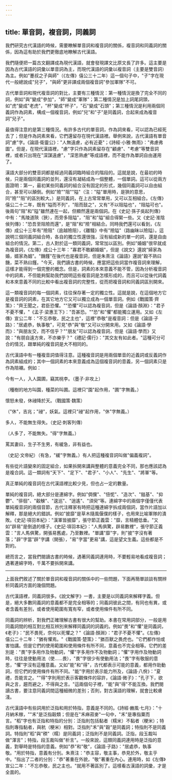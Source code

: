 ```yaml
---
---
---
```

title: 單音詞，複音詞，同義詞
---



我們研究古代漢語的時候，需要瞭解單音詞和複音詞的關係，複音詞和同義詞的關係，因為這有助於我們更徹底地瞭解古代漢語。

我們隨便把一篇古文翻譯成為現代漢語，就會發現譯文比原文長了許多。這主要是因為古代漢語的詞彙以單音詞為主，而現代漢語的詞彙以複音詞（主要是雙音詞）為主。例如"蹇叔之子與師"（《左傳》僖公三十二年）這一個句子中，"子"字在現代一般總說成"兒子"，"與師"更非譯成兩個複音詞"參加軍隊"不可。

古代單音詞和現代複音詞的對比，主要有三種情況：第一種情況是換了完全不同的詞，例如"與"變成"參加"，"師"變成"軍隊"；第二種情況是加上詞尾詞頭，如"虎"變成"老虎"，"杯"變成"杯子"，"石"變成"石頭"；第三種情況是利用兩個同義詞作為詞素，構成一個複音詞，例如"兒"和"子"是同義詞，合起來成為複音詞"兒子"。

最值得注意的是第三種情況。有許多古代的單音詞，作為詞來看，可以認為已經死去了；但是作為詞素來看，它們還留存在現代漢語裡。舉例來說，古代漢語有單音詞"慮"字。《論語·衛靈公》："人無遠慮，必有近憂"；《詩經·小雅·無雨》："弗慮弗圖"。但是，在現代漢語裡，"慮"字只作為詞素留存在"顧慮"、"考慮"等雙音詞裡，或者只出現在"深謀遠慮"，"深思熟慮"等成語裡，而不能作為單詞自由運用了。

漢語大部分的雙音詞都是經過同義詞臨時組合的階段的。這就是說，在最初的時候，只是兩個同義詞的並列，還沒有凝結成為一個整體，一個單詞。這可以從兩方面證明：第一，最初某些同義詞的組合沒有固定的形式，幾個同義詞可以自由組合，甚至可以顛倒。例如"險""阻""隘"（注："隘"單用時，是狹的意思，同"險""阻"的區別較大。）是同義詞，在上古常常單用，又可以互相組合。《左傳》僖公二十二年，既有"隘而不列"，"阻而鼓之"，又有"不以阻隘也"，"阻隘可也"。後兩句"阻"和"隘"雖然連在一起，但顯然還是兩個詞。在《史記·孫子吳起列傳》中有："馬陵道陝（狹），而旁多阻隘"，"阻"和"隘"組合得緊一些。又《史記·淮陰侯列傳》："恐吾至阻險而還"，是"阻"和"險"相結合。同時我們還可以看到，《左傳》成公十三年有"險阻"（逾越險阻），《離騷》中有"險隘"（路幽昧以險隘）。這說明三個同義詞組合時，各自的獨立性還很強，沒有組成新的單一的詞，還是自由組合的情況。第二，古人對於這一類同義詞，常常加以區別。例如"婚姻"很早就成為複音詞，《左傳》成公十三年："寡君不敢顧婚姻"，但是《說文》還說"婦家為婚，婿家為姻"。"饑饉"在後代也是複音詞，但是朱熹注《論語》還說"穀不熟曰饑，菜不熟曰饉。"今天，我們讀古書的時候，應當把這些詞當作複音詞來理解，這樣才能得到一個完整的概念。但是，詞素的本來意義不能不管，因為分析複音詞中的詞素，不但能夠幫助我們說明這些複音詞是怎樣形成的，而且可以從後代詞義和本來意義不同的比較中看出複音詞的完整性，從而把複音詞和同義詞區別開來。

這一類複音詞的每一個詞素，往往保存著一定的獨立性。這就是說，在這個地方它是複音詞的詞素，在其它地方它又可以獨立成為一個單音詞。例如《戰國策·齊策》："齊王聞之，君臣恐懼。""恐懼"可以認為複音詞，但是《論語·顏淵》："君子不憂不懼，"《孟子·梁惠王下》："吾甚恐。""恐"和"懼"都能獨立運用。又如《左傳》宣公二年："不忘恭敬，民之主也"，這裡"恭敬"是複音詞：但是《論語·子路》："居處恭，執事敬"，可見"恭"與"敬"又可以分開來用。又如《論語·學而》："與朋友交，而不信乎？""朋友"可以認為複音詞，但是《論語·學而》又說："有朋自遠方來，不亦樂乎？"《禮記·儒行》："其交友有如此者。"這種可分可合的情況，跟單純的複音詞是大不相同的。

古代漢語中有一種複音詞值得注意。這種複音詞是用兩個單音的近義詞或反義詞作為詞素組成的；其中一個詞素的本來意義成為這個複音詞的意義，另一個詞素只是作為陪襯。例如：

今有一人，入人園圃，竊其桃李。（墨子·非攻上）

（種樹的地方叫園，種菜的叫圃。這裡只"園"起作用，"圃"字無義。）

懷怒未發，休祲降於天。（戰國策·魏策）

（"休"，吉兆；"祲"，妖氣。這裡只"祲"起作用，"休"字無義。）

多人，不能無生得失。（史記·刺客列傳）

（人多了，不能無失。"得"字無義。）

罵其妻曰，生子不生男，有緩急，非有益也。

（史記·文帝紀）（有急，"緩"字無義。）有人把這種複音詞叫做"偏義複詞"。

有些從片語變來的固定組合，如果拆開來講與整體的意義完全不同，那也應該認為是複合詞。這一類詞有"天下"、"足下"、"君子"、"小人"、"先生"、"將軍"等。

真正單純的複音詞在古代漢語裡比較少見，但也占一定的數量。

單純的複音詞，絕大部分是連綿字。例如"倜儻"、"忸怩"、"造次"、"鎡基"、"抑鬱"、"徘徊"、"觳觫"、"逡巡"、"逍遙"、"須臾"等。連綿字中的兩個字僅僅代表單純複音詞的兩個音節，古代注釋家有時把這種連綿字拆成兩個詞，當作片語加以解釋，那是絕大的錯誤。例如"披靡"是草木隨風偃僕的樣子，也用來比喻軍隊的潰敗。《史記·項羽本紀》："漢軍皆披靡"，張守節正義雲："靡，言精體低垂。"又如"辟易"是倒退的樣子。《史記·項羽本紀》："人馬俱驚，辟易數裡"，張守節正義雲："言人馬俱驚，開張易舊處，乃至數裡。"單講"靡"字，則"披"字沒有著落；"辟"字當"辟"字講（開張），"易"字當"更易"講，這是望文生義。這些都是不對的。

總而言之，當我們閱讀古書的時候，遇著同義詞連用時，不要輕易地看成複音詞；遇著連綿字時，千萬不要拆開來講。

* * * *

上面我們敘述了關於單音詞和複音詞的關係中的一些問題，下面再簡單談談有關辨析同義詞方面的幾個問題。

古代漢語裡，同義詞很多。《說文解字》一書，主要是以同義詞來解釋字義。但是，絕大多數同義詞的意義都不是完全相等的；同義詞彼此之間，有同也有異，或者含義有差別，或者使用範圍有寬有窄，或者使用條件有所不同。

同義詞的辨析，對我們正確理解古書有很大的幫助。本書在常用詞部分，一般是用同義詞間的相互對比相互辨別來解釋同義詞的詞義的。例如"畏"和"懼"是同義詞，《老子》："民不畏死，奈何以死懼之？"《論語·顏淵》："君子不憂不懼"。《左傳》僖公二十二年："猶有懼焉。"《戰國策·楚策》："猶百獸之畏虎也。"它們都作怕或害怕講。但是它們的使用範圍和使用條件有所不同，意義也不完全相等。它們的差別是："畏"字多用作及物動詞，"懼"字多用作不及物動詞；"懼"字用作及物動詞時，往往是使動用法（使……畏），"畏"字很少有使動用法；"畏"字有敬服的意思，"懼"字沒有這種意義。又如"能"和"得"，古代都表示可能的意義，都用作助動詞，但它們的使用條件有所不同。"能"字用於表示能力所及，《論語·八佾》："夏禮，吾能言之。""得"字則用於表示客觀條件的容許，《論語·微子》："孔子下，欲與之言，趨而避之，不得與之言。"這兩個句子裡，"能"與"得"不能互換。我們閱讀古書，要注意同義詞間這種細微的差別；否則，對古漢語的理解，就會比較膚淺。

古代漢語中有些詞用於泛指和用於特指，意義是不同的。《詩經·豳風·七月》："十月納禾稼，""禾"是泛指穀類；但是在"禾麻菽麥"一句中，"禾"是專指粟而言。"稻"字也有泛指和特指的分別：泛指則包括黏者（糯米）不黏者（粳米）；特指則專指黏者，與秔（粳米）相對。泛指則"禾"與"穀"是同義詞；特指則不是同義詞。特指則"稻"與"稬"（糯）是同義詞；泛指則不是同義詞。泛指，段玉裁叫做"渾言"；特指，段玉裁叫做"析言"。一般來說，這類同義詞連用時是泛指的意義，對舉時是特指的意義。例如"恭"和"敬"，《論語·子路》："居處恭，執事敬。"用於特指，意義有分別。朱熹注："恭主容，敬主事，恭見於外，敬主乎中。"指出了二者的分別："恭"著重在外貌，"敬"著重在內心。連用時，如《左傳》宣公二年："不忘恭敬，民之主也。"就用不著區別了。這樣看古漢語的詞彙，才是全面的。